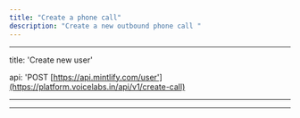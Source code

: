 ```yaml
---
title: "Create a phone call"
description: "Create a new outbound phone call "
---
```


---

title: 'Create new user'

api: 'POST [https://api.mintlify.com/user'](https://platform.voicelabs.in/api/v1/create-call)

---

---